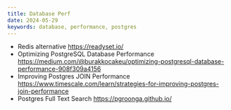 ```yaml
---
title: Database Perf
date: 2024-05-29
keywords: database, performance, postgres
---
```


- Redis alternative https://readyset.io/
- Optimizing PostgreSQL Database Performance  https://medium.com/@burakkocakeu/optimizing-postgresql-database-performance-908f309a4156
- Improving Postgres JOIN Performance https://www.timescale.com/learn/strategies-for-improving-postgres-join-performance
- Postgres Full Text Search https://pgroonga.github.io/
